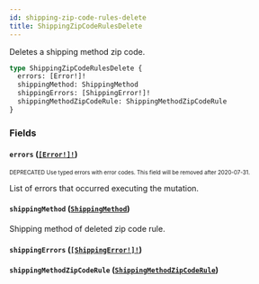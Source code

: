 ```yaml
---
id: shipping-zip-code-rules-delete
title: ShippingZipCodeRulesDelete
---
```


Deletes a shipping method zip code.

```graphql
type ShippingZipCodeRulesDelete {
  errors: [Error!]!
  shippingMethod: ShippingMethod
  shippingErrors: [ShippingError!]!
  shippingMethodZipCodeRule: ShippingMethodZipCodeRule
}
```

### Fields

#### `errors` ([`[Error!]!`](/developer/api-reference/objects/error.mdx))

<sub><sup><span className="deprecatedTag">DEPRECATED</span> Use typed errors with error codes. This field will be removed after 2020-07-31.</sup></sub>

List of errors that occurred executing the mutation.

#### `shippingMethod` ([`ShippingMethod`](/developer/api-reference/objects/shipping-method.mdx))

Shipping method of deleted zip code rule.

#### `shippingErrors` ([`[ShippingError!]!`](/developer/api-reference/objects/shipping-error.mdx))

#### `shippingMethodZipCodeRule` ([`ShippingMethodZipCodeRule`](/developer/api-reference/objects/shipping-method-zip-code-rule.mdx))
